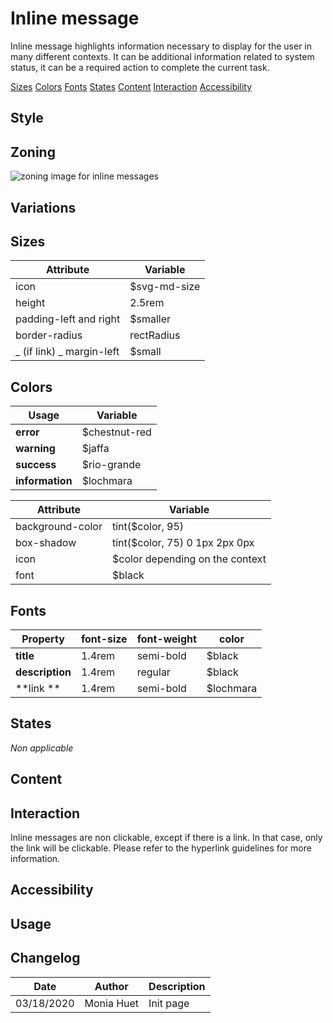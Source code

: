 


<Meta title="Guidelines|Components/Inline message" />

# Inline message

Inline message highlights information necessary to display for the user in many different contexts. It can be additional information related to system status, it can be a required action to complete the current task. 

<Row>
	<Col centered="all">
		<a href="#sizes">Sizes</a>
	</Col>
	<Col centered="all">
		<a href="#colors">Colors</a>
	</Col>
	<Col centered="all">
		<a href="#fonts">Fonts</a>
	</Col>
	<Col centered="all">
		<a href="#states">States</a>
	</Col>
	<Col centered="all">
		<a href="#content">Content</a>
	</Col>
	<Col centered="all">
		<a href="#interaction">Interaction</a>
	</Col>
	<Col centered="all">
		<a href="#accessibility">Accessibility</a>
	</Col>
</Row>

## Style

## Zoning

<img src={MessageZoning} alt="zoning image for inline messages" className="full" class="full" />

## Variations


## Sizes <a id="sizes" />

| Attribute                      | Variable       |
| ------------------------------ | -------------- |
| icon                           | $svg-md-size   |
| height    			    	 | 2.5rem         |
| padding-left and right         | $smaller       |
| border-radius                  | rectRadius     |
| _ (if link) _ margin-left      | $small         |


## Colors <a id="colors" />

<ColorPalette>
	<ColorItem title="theme.color.palette" subtitle="Some informative colors" colors={{informationColor, warningColor, successColor, destructiveColor}} />
</ColorPalette>



| Usage           | Variable     |
|-----------------|--------------|
| **error**       | $chestnut-red|
| **warning**     | $jaffa       |
| **success**     | $rio-grande  |
| **information** | $lochmara    |


| Attribute                      | Variable                            |
| ------------------------------ | ----------------------------------- |
| background-color               | tint($color, 95)                    |
| box-shadow    		    	 | tint($color, 75) 0 1px 2px 0px      |
| icon                           | $color depending on the context     |
| font                           | $black                              |


## Fonts <a id="fonts" />

| Property    | font-size | font-weight | color |
|-------------|-----------|-------------|-------|
| **title**   | 1.4rem    |semi-bold    |$black |
| **description**|1.4rem  |regular      |$black |
| **link **   | 1.4rem    |semi-bold    |$lochmara |

## States <a id="states" />

_Non applicable_

## Content <a id="content" />

## Interaction <a id="interaction" />

Inline messages are non clickable, except if there is a link. In that case, only the link will be clickable. 
Please refer to the hyperlink guidelines for more information.

## Accessibility <a id="accessibility" />

## Usage <a id="usage" />

## Changelog

| Date       | Author | Description |
| ---------- | ------ | ----------- |
| 03/18/2020 | Monia Huet  | Init page   |

